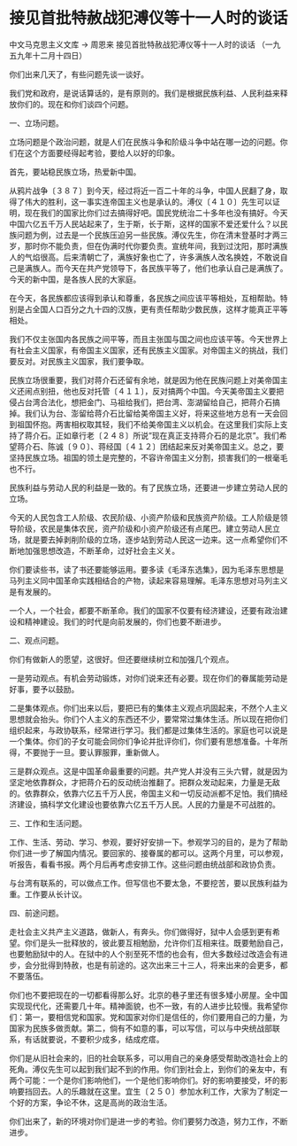 # 接见首批特赦战犯溥仪等十一人时的谈话

中文马克思主义文库 -> 周恩来
接见首批特赦战犯溥仪等十一人时的谈话
（一九五九年十二月十四日）

你们出来几天了，有些问题先谈一谈好。

我们党和政府，是说话算话的，是有原则的。我们是根据民族利益、人民利益来释放你们的。现在和你们谈四个问题。

一、立场问题。

立场问题是个政治问题，就是人们在民族斗争和阶级斗争中站在哪一边的问题。你们在这个方面要经得起考验，要给人以好的印象。

首先，要站稳民族立场，热爱新中国。

从鸦片战争〔３８７〕到今天，经过将近一百二十年的斗争，中国人民翻了身，取得了伟大的胜利，这一事实连帝国主义也是承认的。溥仪〔４１０〕先生可以证明，现在我们的国家比你们过去搞得好吧。国民党统治二十多年也没有搞好。今天中国六亿五千万人民站起来了，生于斯，长于斯，这样的国家不爱还爱什么？以民族问题为例，过去是一个民族压迫另一些民族。溥仪先生，你在清末登基时才两三岁，那时你不能负责，但在伪满时代你要负责。宣统年间，我到过沈阳，那时满族人的气焰很高。后来清朝亡了，满族好象也亡了，许多满族人改名换姓，不敢说自己是满族人。而今天在共产党领导下，各民族平等了，他们也承认自己是满族了。今天的新中国，是各族人民的大家庭。

在今天，各民族都应该得到承认和尊重，各民族之间应该平等相处，互相帮助。特别是占全国人口百分之九十四的汉族，更有责任帮助少数民族，这样才能真正平等相处。

我们不仅主张国内各民族之间平等，而且主张国与国之间也应该平等。今天世界上有社会主义国家，有帝国主义国家，还有民族主义国家。对帝国主义的挑战，我们要反对。对民族主义国家，我们要争取。

民族立场很重要，我们对蒋介石还留有余地，就是因为他在民族问题上对美帝国主义还闹点别扭，他也反对托管〔４１１〕，反对搞两个中国。今天美帝国主义要把侵占台湾合法化，想把金门、马祖给我们，把台湾、澎湖留给自己，把蒋介石搞掉。我们认为台、澎留给蒋介石比留给美帝国主义好，将来这些地方总有一天会回到祖国怀抱。两害相权取其轻，我们不给美帝国主义以机会。在这里我们实际上支持了蒋介石。正如章行老〔２４８〕所说"现在真正支持蒋介石的是北京"。我们希望蒋介石、陈诚〔９０〕、蒋经国〔４１２〕团结起来反对美帝国主义。总之，要坚持民族立场。祖国的领土是完整的，不容许帝国主义分割，损害我们的一根毫毛也不行。

民族利益与劳动人民的利益是一致的。有了民族立场，还要进一步建立劳动人民的立场。

今天的人民包含工人阶级、农民阶级、小资产阶级和民族资产阶级。工人阶级是领导阶级，农民是集体农民，资产阶级和小资产阶级还有点尾巴。建立劳动人民立场，就是要去掉剥削阶级的立场，逐步站到劳动人民这一边来。这一点希望你们不断地加强思想改造，不断革命，过好社会主义关。

你们要读些书，读了书还要能够运用。要多读《毛泽东选集》，因为毛泽东思想是马列主义同中国革命实践相结合的产物，读起来容易理解。毛泽东思想对马列主义是有发展的。

一个人，一个社会，都要不断革命。我们的国家不仅要有经济建设，还要有政治建设和精神建设。我们的时代是向前发展的，你们也要不断进步。

二、观点问题。

你们有做新人的愿望，这很好。但还要继续树立和加强几个观点。

一是劳动观点。有机会劳动锻炼，对你们说来还有必要。现在你们的眷属能劳动是好事，要予以鼓励。

二是集体观点。你们出来以后，要把已有的集体主义观点巩固起来，不然个人主义思想就会抬头。你们个人主义的东西还不少，要常常过集体生活。所以现在把你们组织起来，与政协联系，经常进行学习。我们都是过集体生活的。家庭也可以说是一个集体。你们的子女可能会同你们争论并批评你们，你们要有思想准备。十年所得，不要抛于一旦。要认罪服罪，重新做人。

三是群众观点。这是中国革命最重要的问题。共产党人并没有三头六臂，就是因为坚定地依靠群众，才把蒋介石的反动统治推翻了。把群众发动起来，力量是无敌的。依靠群众，依靠六亿五千万人民，帝国主义和一切反动派都不足怕。我们搞经济建设，搞科学文化建设也要依靠六亿五千万人民。人民的力量是不可战胜的。

三、工作和生活问题。

工作、生活、劳动、学习、参观，要好好安排一下。参观学习的目的，是为了帮助你们进一步了解国内情况。要回家的、接眷属的都可以。这两个月里，可以参观，听报告，看看书报。两个月后再考虑安排工作。这些问题由统战部和政协负责。

与台湾有联系的，可以做点工作。但写信也不要太急，不要挖苦，要以民族利益为重。工作要从长计议。

四、前途问题。

走社会主义共产主义道路，做新人，有奔头。你们做得好，狱中人会感到更有希望。你们是头一批释放的，彼此要互相勉励，允许你们互相来往。既要勉励自己，也要勉励狱中的人。在狱中的人个别至死不悟的也会有，但大多数经过改造会有进步，会分批得到特赦，也是有前途的。这次出来三十三人，将来出来的会更多，都不要落伍。

你们也不要把现在的一切都看得那么好。北京的巷子里还有很多矮小房屋。全中国实现现代化，还需要几十年。精神面貌，也不一致，有的人进步比较慢。我希望你们：第一，要相信党和国家。党和国家对你们是信任的，你们要用自己的力量，为国家为民族多做贡献。第二，倘有不如意的事，可以写信，可以与中央统战部联系，有话就要说，不要积少成多，结成疙瘩。

你们是从旧社会来的，旧的社会联系多，可以用自己的亲身感受帮助改造社会上的死角。溥仪先生可以起到我们起不到的作用。你们到社会上，到你们的亲友中，有两个可能：一个是你们影响他们，一个是他们影响你们。好的影响要接受，坏的影响要挡回去。人的乐趣就在这里。宜生〔２５０〕参加水利工作，大家为了制定一个好的方案，争论不休，这是高尚的政治生活。

你们出来了，新的环境对你们是进一步的考验。你们要努力改造，努力工作，不断进步。

